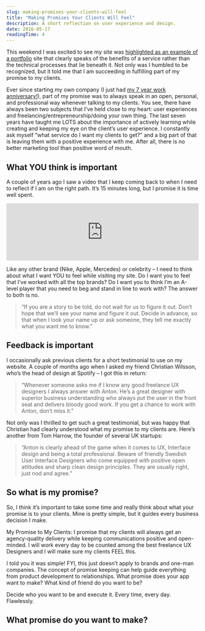 ```yaml
---
slug: making-promises-your-clients-will-feel
title: "Making Promises Your Clients Will Feel"
description: A short reflection on user experience and design.
date: 2016-05-17
readingTime: 4
---
```


This weekend I was excited to see my site was <a href="https://www.designernews.co/stories/69095-ask-dn-any-inspiration-for-sites-designed-for-small-business-clients-as-opposed-to-agency-clients#comment-216710" target="_blank">highlighted as an example of a portfolio</a> site that clearly speaks of the benefits of a service rather than the technical processes that lie beneath it. Not only was I humbled to be recognized, but it told me that I am succeeding in fulfilling part of my promise to my clients.

Ever since starting my own company (I just had <a href="https://se.linkedin.com/in/antonsten" target="_blank">my 7 year work anniversary!</a>), part of my promise was to always speak in an open, personal, and professional way whenever talking to my clients. You see, there have always been two subjects that I’ve held close to my heart: user experiences and freelancing/entrepreneurship/doing your own thing. The last seven years have taught me LOTS about the importance of actively learning while creating and keeping my eye on the client’s user experience. I constantly ask myself “what service do I want my clients to get?” and a big part of that is leaving them with a positive experience with me. After all, there is no better marketing tool than positive word of mouth.


## What YOU think is important

A couple of years ago I saw a video that I keep coming back to when I need to reflect if I am on the right path. It’s 15 minutes long, but I promise it is time well spent.

<iframe class="youtube" width="100%" src="https://www.youtube.com/embed/hvaOu5kCFgU?rel=0" frameborder="0" allowfullscreen></iframe>

Like any other brand (Nike, Apple, Mercedes) or celebrity &#8211; I need to think about what I want YOU to feel while visiting my site. Do I want you to feel that I’ve worked with all the top brands? Do I want you to think I’m an A-level player that you need to beg and stand in line to work with? The answer to both is no.

> “If you are a story to be told, do not wait for us to figure it out. Don’t hope that we’ll see your name and figure it out. Decide in advance, so that when I look your name up or ask someone, they tell me exactly what you want me to know.”

## Feedback is important

I occasionally ask previous clients for a short testimonial to use on my website. A couple of months ago when I asked my friend Christian Wilsson, who’s the head of design at Spotify &#8211; I got this in return:

> “Whenever someone asks me if I know any good freelance UX designers I always answer with Anton. He’s a great designer with superior business understanding who always put the user in the front seat and delivers bloody good work. If you get a chance to work with Anton, don’t miss it.”

Not only was I thrilled to get such a great testimonial, but was happy that Christian had clearly understood what my promise to my clients are. Here’s another from Tom Harrow, the founder of several UK startups:

> “Anton is clearly ahead of the game when it comes to UX, Interface design and being a total professional. Beware of friendly Swedish User Interface Designers who come equipped with positive open attitudes and sharp clean design principles. They are usually right, just nod and agree.”

## So what is my promise?

So, I think it’s important to take some time and really think about what your promise is to your clients. Mine is pretty simple, but it guides every business decision I make.

My Promise to My Clients: I promise that my clients will always get an agency-quality delivery while keeping communications positive and open-minded. I will work every day to be counted among the best freelance UX Designers and I will make sure my clients FEEL this.

I told you it was simple! FYI, this just doesn’t apply to brands and one-man companies. The concept of promise keeping can help guide everything from product development to relationships. What promise does your app want to make? What kind of friend do you want to be?

Decide who you want to be and execute it. Every time, every day. Flawlessly.

## What promise do you want to make?